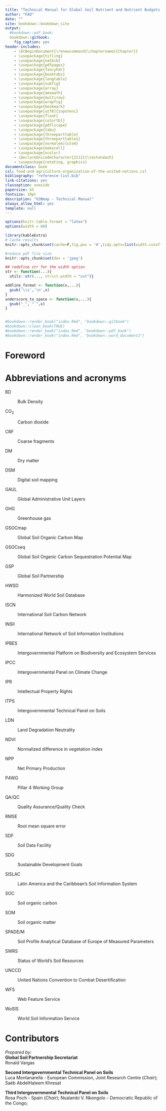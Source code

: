 ```yaml
--- 
title: "Technical Manual for Global Soil Nutrient and Nutrient Budgets map (GSNmap)"
author: "FAO"
date: ""
site: bookdown::bookdown_site
output: 
  #bookdown::pdf_book:
  bookdown::gitbook:
    fig_caption: yes
header-includes:
    - \AtBeginDocument{\renewcommand{\chaptername}{Chapter}}
    - \usepackage{titling}
    - \usepackage{natbib}
    - \usepackage{pdfpages}
    - \usepackage{fancyhdr}
    - \usepackage{booktabs}
    - \usepackage{longtable}
    - \usepackage{subfig}
    - \usepackage{array}
    - \usepackage{amsmath}
    - \usepackage{multirow}
    - \usepackage{wrapfig}
    - \usepackage{bookmark}
    - \usepackage[utf8]{inputenc}
    - \usepackage{float}
    - \usepackage{colortbl}
    - \usepackage{pdflscape}
    - \usepackage{tabu}
    - \usepackage{threeparttable}
    - \usepackage{threeparttablex}
    - \usepackage[normalem]{ulem}
    - \usepackage{makecell}
    - \usepackage{xcolor}
    - \DeclareUnicodeCharacter{2212}{\textendash}
    - \usepackage{rotating, graphicx}
documentclass: book
csl: food-and-agriculture-organization-of-the-united-nations.csl
bibliography: "reference-list.bib"
link-citations: yes
classoption: oneside
papersize: b5
fontsize: 10pt
description: "GSNmap - Technical Manual"
always_allow_html: yes
template: null
---
```



```r
options(knitr.table.format = "latex")
options(width = 60)

library(kableExtra)
# Cache results
knitr::opts_chunk$set(cache=F,fig.pos = 'H',tidy.opts=list(width.cutoff=40),tidy=FALSE, size="tiny", fig.cap = T)

#reduce pdf file size
knitr::opts_chunk$set(dev = 'jpeg')

## redefine str for the width option
str <- function(...){
  utils::str(..., strict.width = "cut")}

addline_format <- function(x,...){
  gsub('\\s','\n',x)
}
underscore_to_space <- function(x,...){
  gsub("_", " ",x)
}


#bookdown::render_book("index.Rmd", "bookdown::gitbook")
#bookdown::clean_book(TRUE)
#bookdown::render_book("index.Rmd", "bookdown::pdf_book")
#bookdown::render_book("index.Rmd", "bookdown::word_document2")
```


\frontmatter
\addtocontents{toc}{\protect\hypersetup{hidelinks}}   
\addtocontents{lof}{\protect\hypersetup{hidelinks}}
\addtocontents{lot}{\protect\hypersetup{hidelinks}}
\tableofcontents
\listoffigures
\listoftables
\nopagebreak[4]

# Foreword {-}




# Abbreviations and acronyms {-}
BD

:   Bulk Density 

CO~2~

:   Carbon dioxide 

CRF

:   Coarse fragments 

DM

:   Dry matter 

DSM

:   Digital soil mapping 

GAUL

:   Global Administrative Unit Layers 

GHG

:   Greenhouse gas 

GSOCmap

:   Global Soil Organic Carbon Map

GSOCseq

:   Global Soil Organic Carbon Sequestration Potential Map

GSP

:   Global Soil Partnership

HWSD

:   Harmonized World Soil Database

ISCN

:   International Soil Carbon Network

INSII

:   International Network of Soil Information Institutions

IPBES

:   Intergovernmental Platform on Biodiversity and Ecosystem Services

IPCC

:   Intergovernmental Panel on Climate Change

IPR

:   Intellectual Property Rights

ITPS

:   Intergovernmental Technical Panel on Soils

LDN

:   Land Degradation Neutrality

NDVI

:   Normalized difference in vegetation index

NPP

:   Net Primary Production

P4WG

:   Pillar 4 Working Group

QA/QC

:   Quality Assurance/Quality Check

RMSE

:   Root mean square error

SDF

:   Soil Data Facility

SDG

:   Sustainable Development Goals 

SISLAC

:   Latin America and the Caribbean's Soil Information System

SOC

:   Soil organic carbon

SOM

:   Soil organic matter

SPADE/M

:   Soil Profile Analytical Database of Europe of Measured Parameters 

SWRS

:   Status of World's Soil Resources 

UNCCD

:   United Nations Convention to Combat Desertification

WFS

:   Web Feature Service 

WoSIS

:   World Soil Information Service 

# Contributors {-}

*Prepared by:*\
**Global Soil Partnership Secretariat**\
Ronald Vargas\


**Second Intergovernmental Technical Panel on Soils**\
Luca Montanarella - European Commission, Joint Research Centre
(*Chair*); Saéb AbdelHaleem Khresat 

**Third Intergovernmental Technical Panel on Soils**\
Rosa Poch - Spain (*Chair*); Nsalambi V. Nkongolo - Democratic Republic
of the Congo; 